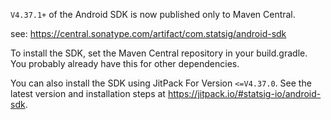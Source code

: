 
`V4.37.1+` of the Android SDK is now published only to Maven Central.

see: https://central.sonatype.com/artifact/com.statsig/android-sdk

To install the SDK, set the Maven Central repository in your build.gradle. You probably already have this for other dependencies.

You can also install the SDK using JitPack For Version `<=V4.37.0`. See the latest version and installation steps at https://jitpack.io/#statsig-io/android-sdk.
